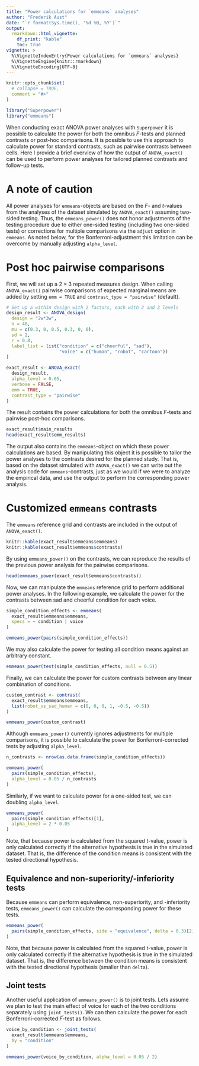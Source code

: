 ```yaml
---
title: "Power calculations for `emmeans` analyses"
author: "Frederik Aust"
date: "`r format(Sys.time(), '%d %B, %Y')`"
output:
  rmarkdown::html_vignette:
    df_print: "kable"
    toc: true
vignette: >
  %\VignetteIndexEntry{Power calculations for `emmeans` analyses}
  %\VignetteEngine{knitr::rmarkdown}
  %\VignetteEncoding{UTF-8}
---
```


```r
knitr::opts_chunk$set(
  # collapse = TRUE,
  comment = "#>"
)
```

```r
library("Superpower")
library("emmeans")
```


When conducting exact ANOVA power analyses with `Superpower` it is possible to calculate the power for both the omnibus $F$-tests and planned contrasts or post-hoc comparisons.
It is possible to use this approach to calculate power for standard contrasts, such as pairwise contrasts between cells.
Here I provide a brief overview of how the output of `ANOVA_exact()` can be used to perform power analyses for tailored planned contrasts and follow-up tests.

# A note of caution

All power analyses for `emmeans`-objects are based on the $F$- and $t$-values from the analyses of the dataset simulated by `ANOVA_exact()` assuming two-sided testing.
Thus, the `emmeans_power()` does not honor adjustments of the testing procedure due to either one-sided testing (including two one-sided tests) or corrections for multiple comparisons via the `adjust` option in `emmeans`.
As noted below, for the Bonferroni-adjustment this limitation can be overcome by manually adjusting `alpha_level`.


# Post hoc pairwise comparisons

First, we will set up a 2 $\times$ 3 repeated measures design.
When calling `ANOVA_exact()` pairwise comparisons of expected marginal means are added by setting `emm = TRUE` and `contrast_type = "pairwise"` (default).

```r
# Set up a within design with 2 factors, each with 2 and 3 levels
design_result <- ANOVA_design(
  design = "2w*3w",
  n = 40,
  mu = c(0.3, 0, 0.5, 0.3, 0, 0),
  sd = 2,
  r = 0.8, 
  label_list = list("condition" = c("cheerful", "sad"),  
                    "voice" = c("human", "robot", "cartoon"))
)

exact_result <- ANOVA_exact(
  design_result,
  alpha_level = 0.05,
  verbose = FALSE,
  emm = TRUE,
  contrast_type = "pairwise"
)
```

The result contains the power calculations for both the omnibus $F$-tests and pairwise post-hoc comparisons.

```r
exact_result$main_results
head(exact_result$emm_results)
```

The output also contains the `emmeans`-object on which these power calculations are based.
By manipulating this object it is possible to tailor the power analyses to the contrasts desired for the planned study.
That is, based on the dataset simulated with `ANOVA_exact()` we can write out the analysis code for `emmeans`-contrasts, just as we would if we were to analyze the empirical data, and use the output to perform the corresponding power analysis.

# Customized `emmeans` contrasts

The `emmeans` reference grid and contrasts are included in the output of `ANOVA_exact()`.

```r
knitr::kable(exact_result$emmeans$emmeans)
knitr::kable(exact_result$emmeans$contrasts)
```

By using `emmeans_power()` on the contrasts, we can reproduce the results of the previous power analysis for the pairwise comparisons.

```r
head(emmeans_power(exact_result$emmeans$contrasts))
```

Now, we can manipulate the `emmeans` reference grid to perform additional power analyses.
In the following example, we calculate the power for the contrasts between sad and cheerful condition for each voice.

```r
simple_condition_effects <- emmeans(
  exact_result$emmeans$emmeans,
  specs = ~ condition | voice
)

emmeans_power(pairs(simple_condition_effects))
```

We may also calculate the power for testing all condition means against an arbitrary constant.

```r
emmeans_power(test(simple_condition_effects, null = 0.5))
```

Finally, we can calculate the power for custom contrasts between any linear combination of conditions.

```r
custom_contrast <- contrast(
  exact_result$emmeans$emmeans,
  list(robot_vs_sad_human = c(0, 0, 0, 1, -0.5, -0.5))
)

emmeans_power(custom_contrast)
```

Although `emmeans_power()` currently ignores adjustments for multiple comparisons, it is possible to calculate the power for Bonferroni-corrected tests by adjusting `alpha_level`.

```r
n_contrasts <- nrow(as.data.frame(simple_condition_effects))

emmeans_power(
  pairs(simple_condition_effects),
  alpha_level = 0.05 / n_contrasts
)
```

Similarly, if we want to calculate power for a one-sided test, we can doubling `alpha_level`.

```r
emmeans_power(
  pairs(simple_condition_effects)[1],
  alpha_level = 2 * 0.05
)
```

Note, that because power is calculated from the squared $t$-value, power is only calculated correctly if the alternative hypothesis is true in the simulated dataset.
That is, the difference of the condition means is consistent with the tested directional hypothesis.


## Equivalence and non-superiority/-inferiority tests

Because `emmeans` can perform equivalence, non-superiority, and -inferiority tests, `emmeans_power()` can calculate the corresponding power for these tests.

```r
emmeans_power(
  pairs(simple_condition_effects, side = "equivalence", delta = 0.3)[2]
)
```

Note, that because power is calculated from the squared $t$-value, power is only calculated correctly if the alternative hypothesis is true in the simulated dataset.
That is, the difference between the condition means is consistent with the tested directional hypothesis (smaller than `delta`).


## Joint tests

Another useful application of `emmeans_power()` is to joint tests.
Lets assume we plan to test the main effect of voice for each of the two conditions separately using `joint_tests()`.
We can then calculate the power for each Bonferroni-corrected $F$-test as follows.

```r
voice_by_condition <- joint_tests(
  exact_result$emmeans$emmeans,
  by = "condition"
)

emmeans_power(voice_by_condition, alpha_level = 0.05 / 2)
```

